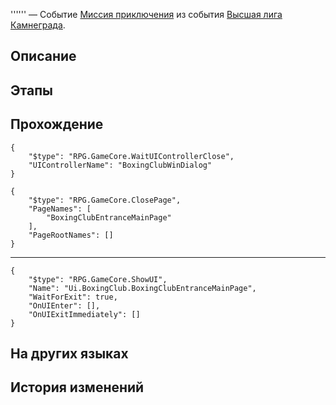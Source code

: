 {{Дополнить|Диалоги.}}
{{Миссия Инфобокс
|id              = 2010735
|Название        = 
|Изображение     = Миссия Освоения .png
|Тип             = Миссия приключения
|События         = Высшая лига Камнеграда
|Глава           = 
|Условия         = Завершена [[Миссия приключения]] ''[[Гладиатор]]''
|Персонажи       = Доктор Диг; Первопроходец
|СтартЛокация    = Бойцовский клуб
|Мир             = Ярило-VI
|Локации         = Бойцовский клуб
|Предыдущая      = Гладиатор
|Следующая       = 
|Награды         = 
}}
'''''' — Событие [[Миссия приключения]] из события [[Высшая лига Камнеграда]].

==Описание==
{{Описание|<!--официальное описание из Перекрёстка судеб-->}}

==Этапы==


==Прохождение==
{{Дополнить}}

<pre>{
	"$type": "RPG.GameCore.WaitUIControllerClose",
	"UIControllerName": "BoxingClubWinDialog"
}</pre>
<pre>{
	"$type": "RPG.GameCore.ClosePage",
	"PageNames": [
		"BoxingClubEntranceMainPage"
	],
	"PageRootNames": []
}</pre>
:<!--0.2-second delay-->
----
<!--Unknown TalkSentence: 201073023-->
<!--Unknown TalkSentence: 201073024-->
<!--Unknown TalkSentence: 201073025-->
<!--Unknown TalkSentence: 201073026-->
<!--Unknown TalkSentence: 201073027-->
:<!--0.5-second delay-->
<pre>{
	"$type": "RPG.GameCore.ShowUI",
	"Name": "Ui.BoxingClub.BoxingClubEntranceMainPage",
	"WaitForExit": true,
	"OnUIEnter": [],
	"OnUIExitImmediately": []
}</pre>
{{Диалог Конец}}

==На других языках==
{{На других языках
|en   = 
|zhs  = 
|zht  = 
|ja   = 
|ko   = 
|es   = 
|fr   = 
|ru   = 
|th   = 
|vi   = 
|de   = 
|id   = 
|pt   = 
}}

==История изменений==
{{История изменений|2.7}}
